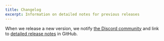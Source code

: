 ```yaml
---
title: Changelog
excerpt: Information on detailed notes for previous releases
---
```


When we release a new version, we notify [the Discord community](https://discord.gg/rytFErsARm) and link to [detailed release notes](https://github.com/wesbitty/wesjetpkg/releases) in GitHub.
